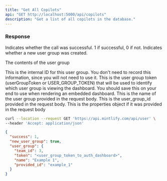 ```yaml
---
title: "Get All Copilots"
api: "GET http://localhost:5000/api/copilots"
description: "Get a list of all copilots in the database."
---
```


### Response

<ResponseField name="success" type="number">
  Indicates whether the call was successful. 1 if successful, 0 if not.
</ResponseField>

<ResponseField name="new_user_group" type="boolean">
  Indicates whether a new user group was created.
</ResponseField>

<ResponseField name="user_group" type="object">

The contents of the user group

<Expandable title="Toggle object">

<ResponseField name="team_id" type="number">
  This is the internal ID for this user group. You don't need to record this information, since
  you will not need to use it.
</ResponseField>

<ResponseField name="token" type="string">
  This is the user group token (userGroupToken or USER_GROUP_TOKEN) that will be used to identify
  which user group is viewing the dashboard. You should save this on your end to use when rendering
  an embedded dashboard.
</ResponseField>

<ResponseField name="name" type="string">
  This is the name of the user group provided in the request body.
</ResponseField>

<ResponseField name="provided_id" type="string">
  This is the user_group_id provided in the request body.
</ResponseField>

<ResponseField name="properties" type="JSON or null">
  This is the properties object if it was provided in the request body
</ResponseField>

</Expandable>

</ResponseField>

<RequestExample>

```bash Example Request
curl --location --request GET 'https://api.mintlify.com/api/user' \
--header 'Accept: application/json'
```

</RequestExample>

<ResponseExample>

```json Response
{
  "success": 1,
  "new_user_group": true,
  "user_group": {
    "team_id": 3,
    "token": "<user_group_token_to_auth_dashboard>",
    "name": "Example 1",
    "provided_id": "example_1"
  }
}
```

</ResponseExample>
